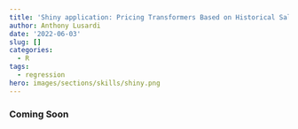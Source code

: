 ```yaml
---
title: 'Shiny application: Pricing Transformers Based on Historical Sales'
author: Anthony Lusardi
date: '2022-06-03'
slug: []
categories:
  - R
tags:
  - regression
hero: images/sections/skills/shiny.png
---
```

### Coming Soon

